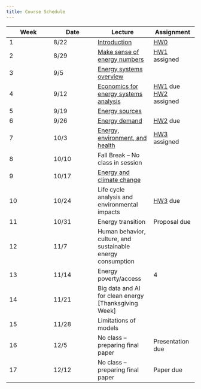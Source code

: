 ```yaml
---
title: Course Schedule
---
```


| Week | Date  | Lecture                                                              | Assignment                                                           |
|-----------------|-----------------|---------------------|-----------------|
| 1    | 8/22  | [Introduction](lectures/lecture1/index.qmd)                          | [HW0](homeworks/hw0.qmd)                                             |
| 2    | 8/29  | [Make sense of energy numbers](lectures/lecture2/index.qmd)          | [HW1](homeworks/hw1.qmd) assigned                                    |
| 3    | 9/5   | [Energy systems overview](lectures/lecture3/index.qmd)               |                                                                      |
| 4    | 9/12  | [Economics for energy systems analysis](lectures/lecture4/index.qmd) | [HW1](homeworks/hw1.qmd) due </br> [HW2](homeworks/hw2.qmd) assigned |
| 5    | 9/19  | [Energy sources](lectures/lecture5/index.qmd)                        |                                                                      |
| 6    | 9/26  | [Energy demand](lectures/lecture6/index.qmd)                         | [HW2](homeworks/hw2.qmd) due                                         |
| 7    | 10/3  | [Energy, environment, and health](lectures/lecture7/index.qmd)       | [HW3](homeworks/hw3.qmd) assigned                                    |
| 8    | 10/10 | Fall Break -- No class in session                                    |                                                                      |
| 9    | 10/17 | [Energy and climate change](lectures/lecture8/index.qmd)             |                                                                      |
| 10   | 10/24 | Life cycle analysis and environmental impacts                        | [HW3](homeworks/hw3.qmd) due                                         |
| 11   | 10/31 | Energy transition                                                    | Proposal due                                                         |
| 12   | 11/7  | Human behavior, culture, and sustainable energy consumption          |                                                                      |
| 13   | 11/14 | Energy poverty/access                                                | 4                                                                    |
| 14   | 11/21 | Big data and AI for clean energy \[Thanksgiving Week\]               |                                                                      |
| 15   | 11/28 | Limitations of models                                                |                                                                      |
| 16   | 12/5  | No class -- preparing final paper                                    | Presentation due                                                     |
| 17   | 12/12 | No class -- preparing final paper                                    | Paper due                                                            |
